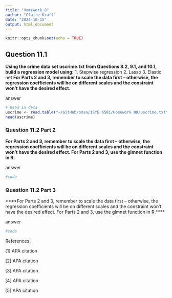 ```yaml
---
title: "Homework_8"
author: "Claire Kraft"
date: "2024-10-15"
output: html_document
---
```


```r
knitr::opts_chunk$set(echo = TRUE)
```

## Question 11.1
**Using the crime data set uscrime.txt from Questions 8.2, 9.1, and 10.1, build a regression model using:**
  1. Stepwise regression
  2. Lasso
  3. Elastic net
**For Parts 2 and 3, remember to scale the data first – otherwise, the regression coefficients will be on different scales and the constraint won’t have the desired effect.**

answer
```r
# Read in data
uscrime <- read.table("~/GitHub/omsa/ISYE 6501/Homework 08/uscrime.txt", stringsAsFactors = FALSE, header = TRUE)
head(uscrime)
```


### Question 11.2 Part 2
**For Parts 2 and 3, remember to scale the data first – otherwise, the regression coefficients will be on different scales and the constraint won’t have the desired effect. For Parts 2 and 3, use the glmnet function in R.**

answer
```r
#code
```

### Question 11.2 Part 3
****For Parts 2 and 3, remember to scale the data first – otherwise, the regression coefficients will be on different scales and the constraint won’t have the desired effect. For Parts 2 and 3, use the glmnet function in R.****

answer
```r
#code
```



References:

[1] APA citation

[2] APA citation

[3] APA citation

[4] APA citation

[5] APA citation
